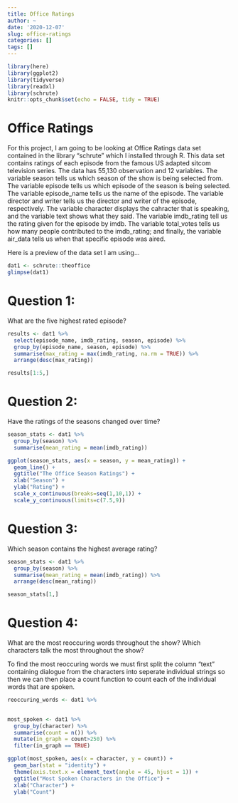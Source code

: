 ```yaml
---
title: Office Ratings
author: ~
date: '2020-12-07'
slug: office-ratings
categories: []
tags: []
---
```


```r
library(here)
library(ggplot2)
library(tidyverse)
library(readxl)
library(schrute)
knitr::opts_chunk$set(echo = FALSE, tidy = TRUE)
```
# Office Ratings

For this project, I am going to be looking at Office Ratings data set contained in the library "schrute" which I installed through R. This data set contains ratings of each episode from the famous US adapted sitcom television series. The data has 55,130 observation and 12 variables. The variable season tells us which season of the show is being selected from. The variable episode tells us which episode of the season is being selected. The variable episode_name tells us the name of the episode. The variable director and writer tells us the director and writer of the episode, respectively. The variable character displays the cahracter that is speaking, and the variable text shows what they said. The variable imdb_rating tell us the rating given for the episode by imdb. The variable total_votes tells us how many people contributed to the imdb_rating; and finally, the variable air_data tells us when that specific episode was aired.

Here is a preview of the data set I am using...

```r
dat1 <- schrute::theoffice
glimpse(dat1)
```

# Question 1:
What are the five highest rated episode?

```r
results <- dat1 %>%
  select(episode_name, imdb_rating, season, episode) %>%
  group_by(episode_name, season, episode) %>%
  summarise(max_rating = max(imdb_rating, na.rm = TRUE)) %>%
  arrange(desc(max_rating))

results[1:5,]
```

# Question 2:
Have the ratings of the seasons changed over time? 

```r
season_stats <- dat1 %>%
  group_by(season) %>%
  summarise(mean_rating = mean(imdb_rating))

ggplot(season_stats, aes(x = season, y = mean_rating)) + 
  geom_line() +
  ggtitle("The Office Season Ratings") +
  xlab("Season") +
  ylab("Rating") +
  scale_x_continuous(breaks=seq(1,10,1)) +
  scale_y_continuous(limits=c(7.5,9))
```

# Question 3:
Which season contains the highest average rating?

```r
season_stats <- dat1 %>%
  group_by(season) %>%
  summarise(mean_rating = mean(imdb_rating)) %>%
  arrange(desc(mean_rating))

season_stats[1,]
```

# Question 4:
What are the most reoccuring words throughout the show? Which characters talk the most throughout the show?

To find the most reoccuring words we must first split the column "text" containing dialogue from the characters into seperate individual strings so then we can then place a count function to count each of the individual words that are spoken.

```r
reoccuring_words <- dat1 %>%
  
```

```r
most_spoken <- dat1 %>%
  group_by(character) %>%
  summarise(count = n()) %>%
  mutate(in_graph = count>250) %>%
  filter(in_graph == TRUE)

ggplot(most_spoken, aes(x = character, y = count)) +
  geom_bar(stat = "identity") +
  theme(axis.text.x = element_text(angle = 45, hjust = 1)) +
  ggtitle("Most Spoken Characters in the Office") +
  xlab("Character") +
  ylab("Count")
```





